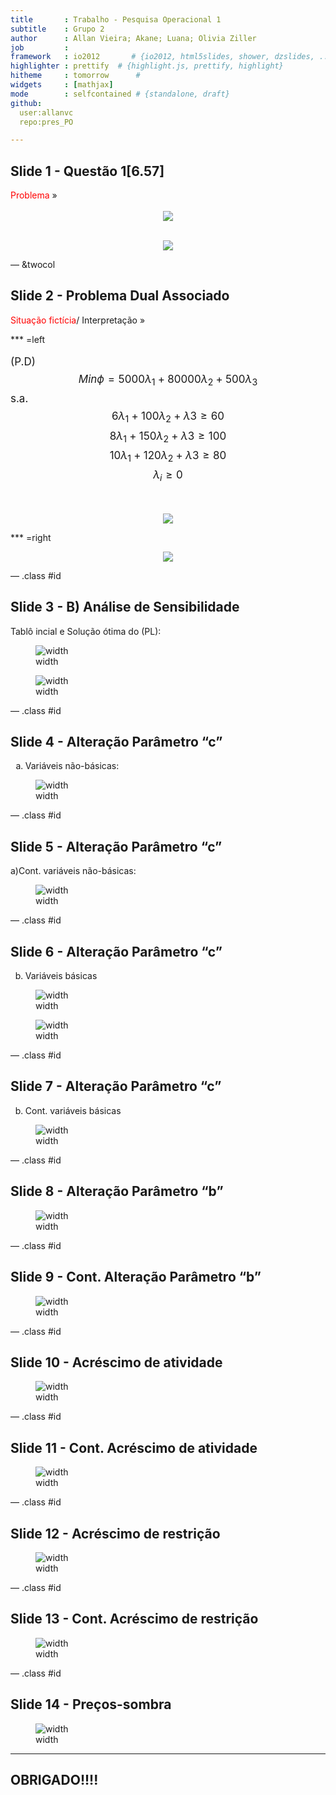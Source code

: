 ```yaml
---
title       : Trabalho - Pesquisa Operacional 1
subtitle    : Grupo 2
author      : Allan Vieira; Akane; Luana; Olivia Ziller
job         : 
framework   : io2012       # {io2012, html5slides, shower, dzslides, ...}
highlighter : prettify  # {highlight.js, prettify, highlight}
hitheme     : tomorrow      # 
widgets     : [mathjax]
mode        : selfcontained # {standalone, draft}
github:
  user:allanvc
  repo:pres_PO

--- 
```

<style>
.title-slide {
  background-color: #FFFFFF; /* #EDE0CF; ; #CA9F9D*/
}
</style>

<!-- Limit image width and height -->
<style type="text/css">
img {     
  max-height: 560px;     
  max-width: 964px; 
}
</style>
 

## Slide 1 - Questão 1[6.57]

<font color="red">Problema</font> »
<br>
<br>
<center><img src="./assets/img/0prob.png" align="middle"></center>
<br>
<p><center><img src="./assets/img/10PL.png" align="middle">
</center></p>


--- &twocol 

## Slide 2 - Problema Dual Associado
<font color="red">Situação fictícia</font>/ Interpretação »

*** =left
<!-- controlando o tamnho da fonte em css para html5 -->
<p style="font-size:17px">
(P.D) 
$$Min \phi = 5000\lambda_1 + 80000\lambda_2 + 500 \lambda_3$$
s.a. 
$$6\lambda_1 + 100\lambda_2 + \lambda3 \geq 60 $$
$$8\lambda_1 + 150\lambda_2 + \lambda3 \geq 100 $$
$$10\lambda_1 + 120\lambda_2 + \lambda3 \geq 80 $$
$$\lambda_i \geq 0 $$
</p>

<br>
<p><center><img src="./assets/img/11dual1.png" align="middle">
</center></p>

*** =right
<br>
<p><center><img src="./assets/img/arrendamento2.png" align="middle">
</center></p>

--- .class #id 


## Slide 3 - B) Análise de Sensibilidade

Tablô incial e Solução ótima do (PL):

![width](./assets/img/11tablo_inicial.png)

![width](./assets/img/12tablo_otimo_orig.png)

--- .class #id 


## Slide 4 - Alteração Parâmetro "c"

a) Variáveis não-básicas:



![width](./assets/img/21sens_c1.png)

--- .class #id 


## Slide 5 - Alteração Parâmetro "c"

a)Cont. variáveis não-básicas:


![width](./assets/img/21sens_c1_sol.png)

--- .class #id 


## Slide 6 - Alteração Parâmetro "c"

b) Variáveis básicas
  
![width](./assets/img/22sens_c2.png)

![width](./assets/img/22sens_c2_2.png)

--- .class #id 


## Slide 7 - Alteração Parâmetro "c"

b) Cont. variáveis básicas

![width](./assets/img/22sens_c2_sol.png)

--- .class #id 


## Slide 8 - Alteração Parâmetro "b"


![width](./assets/img/23sens_b1.png)

--- .class #id 


## Slide 9 - Cont. Alteração Parâmetro "b"


![width](./assets/img/23sens_b_sol.png)

--- .class #id 


## Slide 10 - Acréscimo de atividade


![width](./assets/img/24sens_xp1.png)

--- .class #id


## Slide 11 - Cont. Acréscimo de atividade


![width](./assets/img/24sens_xp_sol.png)

--- .class #id 


## Slide 12 - Acréscimo de restrição


![width](./assets/img/25sens_RT1.png)

--- .class #id


## Slide 13 - Cont. Acréscimo de restrição


![width](./assets/img/25sens_RTsol.png)

--- .class #id 


## Slide 14 - Preços-sombra


![width](./assets/img/30precos_sombra.png)


---

## OBRIGADO!!!!
